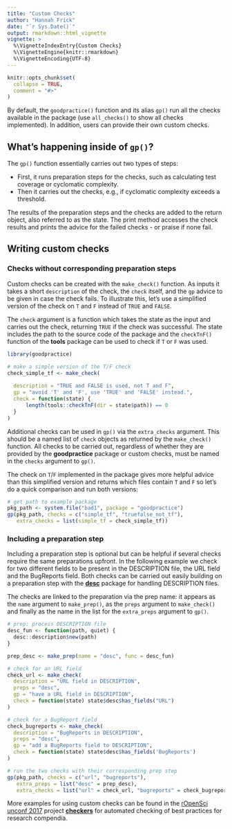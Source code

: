 ```yaml
---
title: "Custom Checks"
author: "Hannah Frick"
date: "`r Sys.Date()`"
output: rmarkdown::html_vignette
vignette: >
  %\VignetteIndexEntry{Custom Checks}
  %\VignetteEngine{knitr::rmarkdown}
  %\VignetteEncoding{UTF-8}
---
```


```r
knitr::opts_chunk$set(
  collapse = TRUE,
  comment = "#>"
)
```

By default, the `goodpractice()` function and its alias `gp()` run all the checks available in the package (use `all_checks()` to show all checks implemented). In addition, users can provide their own custom checks.

## What's happening inside of `gp()`?

The `gp()` function essentially carries out two types of steps:

- First, it runs preparation steps for the checks, such as calculating test coverage or cyclomatic complexity.
- Then it carries out the checks, e.g., if cyclomatic complexity exceeds a threshold.

The results of the preparation steps and the checks are added to the return object, also referred to as the state. The print method accesses the check results and prints the advice for the failed checks - or praise if none fail.


## Writing custom checks

### Checks without corresponding preparation steps

Custom checks can be created with the `make_check()` function. As inputs it takes a short `description` of the check, the `check` itself, and the `gp` advice to be given in case the check fails. To illustrate this, let's use a simplified version of the check on `T` and `F` instead of `TRUE` and `FALSE`. 

The `check` argument is a function which takes the state as the input and carries out the check, returning `TRUE` if the check was successful. The state includes the path to the source code of the package and the `checkTnF()` function of the **tools** package can be used to check if `T` or `F` was used. 

```r
library(goodpractice)

# make a simple version of the T/F check
check_simple_tf <- make_check(
  
  description = "TRUE and FALSE is used, not T and F",
  gp = "avoid 'T' and 'F', use 'TRUE' and 'FALSE' instead.",
  check = function(state) {
      length(tools::checkTnF(dir = state$path)) == 0
  }
)
```

Additional checks can be used in `gp()` via the `extra_checks` argument. This should be a named list of `check` objects as returned by the `make_check()` function. All checks to be carried out, regardless of whether they are provided by the **goodpractice** package or custom checks, must be named in the `checks` argument to `gp()`.

The check on `T`/`F` implemented in the package gives more helpful advice than this simplified version and returns which files contain `T` and `F` so let's do a quick comparison and run both versions:

```r
# get path to example package
pkg_path <- system.file("bad1", package = "goodpractice")
gp(pkg_path, checks = c("simple_tf", "truefalse_not_tf"),
   extra_checks = list(simple_tf = check_simple_tf))
```

### Including a preparation step

Including a preparation step is optional but can be helpful if several checks require the same preparations upfront. In the following example we check for two different fields to be present in the DESCRIPTION file, the URL field and the BugReports field. Both checks can be carried out easily building on a preparation step with the [**desc**](https://cran.r-project.org/package=desc) package for handling DESCRIPTION files.

The checks are linked to the preparation via the prep name: it appears as the `name` argument to `make_prep()`, as the `preps` argument to `make_check()` and finally as the name in the list for the `extra_preps` argument to `gp()`.

```r
# prep: process DESCRIPTION file
desc_fun <- function(path, quiet) {
  desc::description$new(path)
}

prep_desc <- make_prep(name = "desc", func = desc_fun)

# check for an URL field
check_url <- make_check(
  description = "URL field in DESCRIPTION",
  preps = "desc",
  gp = "have a URL field in DESCRIPTION",
  check = function(state) state$desc$has_fields("URL")
)

# check for a BugReport field
check_bugreports <- make_check(
  description = "BugReports in DESCRIPTION",
  preps = "desc",
  gp = "add a BugReports field to DESCRIPTION",
  check = function(state) state$desc$has_fields('BugReports')
)

# run the two checks with their corresponding prep step
gp(pkg_path, checks = c("url", "bugreports"),
   extra_preps = list("desc" = prep_desc),
   extra_checks = list("url" = check_url, "bugreports" = check_bugreports))
```

More examples for using custom checks can be found in the [rOpenSci unconf 2017](https://unconf17.ropensci.org/) project [**checkers**](https://github.com/ropensci-archive/checkers) for automated checking of best practices for research compendia.
